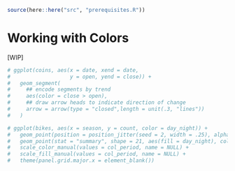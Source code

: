 ```r
source(here::here("src", "prerequisites.R"))
```

# Working with Colors {#working-with-colors}

[WIP]

```r
# ggplot(coins, aes(x = date, xend = date, 
#                   y = open, yend = close)) +
#   geom_segment(
#     ## encode segments by trend
#     aes(color = close > open),
#     ## draw arrow heads to indicate direction of change 
#     arrow = arrow(type = "closed",length = unit(.3, "lines"))
#   )
```

```r
# ggplot(bikes, aes(x = season, y = count, color = day_night)) +
#   geom_point(position = position_jitter(seed = 2, width = .25), alpha = .3, shape = 16, size = 2) +
#   geom_point(stat = "summary", shape = 21, aes(fill = day_night), color = "black", stroke = .6, size = 4) +
#   scale_color_manual(values = col_period, name = NULL) +
#   scale_fill_manual(values = col_period, name = NULL) +
#   theme(panel.grid.major.x = element_blank())
```

